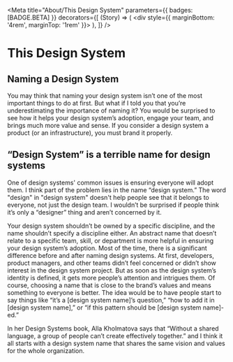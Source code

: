 
<Meta
  title="About/This Design System"
  parameters={{ badges: [BADGE.BETA] }}
  decorators={[
    (Story) => (
      <div style={{ marginBottom: '4rem', marginTop: '1rem' }}>
        <Story />
      </div>
    ),
  ]}
/>

# This Design System

## Naming a Design System

You may think that naming your design system isn’t one of the most important things to do at first. But what if I told you that you’re underestimating the importance of naming it? You would be surprised to see how it helps your design system’s adoption, engage your team, and brings much more value and sense. If you consider a design system a product (or an infrastructure), you must brand it properly.

## “Design System” is a terrible name for design systems

One of design systems' common issues is ensuring everyone will adopt them. I think part of the problem lies in the name “design system.” The word "design" in "design system" doesn't help people see that it belongs to everyone, not just the design team. I wouldn’t be surprised if people think it’s only a “designer” thing and aren’t concerned by it.

Your design system shouldn’t be owned by a specific discipline, and the name shouldn’t specify a discipline either. An abstract name that doesn’t relate to a specific team, skill, or department is more helpful in ensuring your design system’s adoption. Most of the time, there is a significant difference before and after naming design systems. At first, developers, product managers, and other teams didn’t feel concerned or didn’t show interest in the design system project. But as soon as the design system’s identity is defined, it gets more people’s attention and intrigues them. Of course, choosing a name that is close to the brand’s values and means something to everyone is better. The idea would be to have people start to say things like “it’s a [design system name]’s question,” “how to add it in [design system name],” or “if this pattern should be [design system name]-ed.”

In her Design Systems book, Alla Kholmatova says that “Without a shared language, a group of people can’t create effectively together.” and I think it all starts with a design system name that shares the same vision and values for the whole organization.
